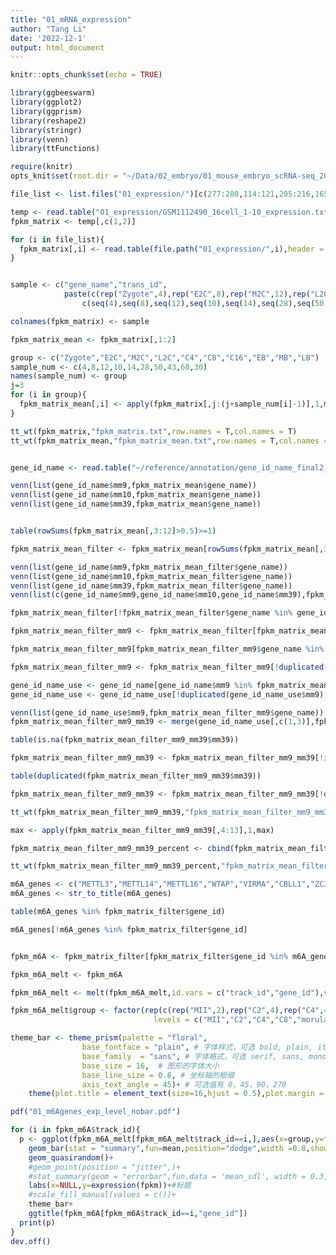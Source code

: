 ```yaml
---
title: "01_mRNA_expression"
author: "Tang Li"
date: '2022-12-1'
output: html_document
---
```


```r
knitr::opts_chunk$set(echo = TRUE)

library(ggbeeswarm)
library(ggplot2)
library(ggprism)
library(reshape2)
library(stringr)
library(venn)
library(ttFunctions)

require(knitr)
opts_knit$set(root.dir = "~/Data/02_embryo/01_mouse_embryo_scRNA-seq_2014_Ding/")

```

```r
file_list <- list.files("01_expression/")[c(277:280,114:121,205:216,165:174,51:64,65:92,1:50,122:164,217:276,175:204)]

temp <- read.table("01_expression/GSM1112490_16cell_1-10_expression.txt",header = F)
fpkm_matrix <- temp[,c(1,2)]

for (i in file_list){
  fpkm_matrix[,i] <- read.table(file.path("01_expression/",i),header = F)[,3]
}


sample <- c("gene_name","trans_id",
            paste(c(rep("Zygote",4),rep("E2C",8),rep("M2C",12),rep("L2C",10),rep("C4",14),rep("C8",28),rep("C16",50),rep("EB",43),rep("MB",60),rep("LB",30)),
                c(seq(4),seq(8),seq(12),seq(10),seq(14),seq(28),seq(50),seq(43),seq(60),seq(30)),sep = "_"))

colnames(fpkm_matrix) <- sample

fpkm_matrix_mean <- fpkm_matrix[,1:2]

group <- c("Zygote","E2C","M2C","L2C","C4","C8","C16","EB","MB","LB")
sample_num <- c(4,8,12,10,14,28,50,43,60,30)
names(sample_num) <- group
j=3
for (i in group){
  fpkm_matrix_mean[,i] <- apply(fpkm_matrix[,j:(j+sample_num[i]-1)],1,mean,na.rm=T)
}

tt_wt(fpkm_matrix,"fpkm_matrix.txt",row.names = T,col.names = T)
tt_wt(fpkm_matrix_mean,"fpkm_matrix_mean.txt",row.names = T,col.names = T)


gene_id_name <- read.table("~/reference/annotation/gene_id_name_final2_mm.txt",header = T)

venn(list(gene_id_name$mm9,fpkm_matrix_mean$gene_name))
venn(list(gene_id_name$mm10,fpkm_matrix_mean$gene_name))
venn(list(gene_id_name$mm39,fpkm_matrix_mean$gene_name))


table(rowSums(fpkm_matrix_mean[,3:12]>0.5)>=1)

fpkm_matrix_mean_filter <- fpkm_matrix_mean[rowSums(fpkm_matrix_mean[,3:12]>0.5)>=1,]

venn(list(gene_id_name$mm9,fpkm_matrix_mean_filter$gene_name))
venn(list(gene_id_name$mm10,fpkm_matrix_mean_filter$gene_name))
venn(list(gene_id_name$mm39,fpkm_matrix_mean_filter$gene_name))
venn(list(c(gene_id_name$mm9,gene_id_name$mm10,gene_id_name$mm39),fpkm_matrix_mean_filter$gene_name))

fpkm_matrix_mean_filter[!fpkm_matrix_mean_filter$gene_name %in% gene_id_name$mm9,]

fpkm_matrix_mean_filter_mm9 <- fpkm_matrix_mean_filter[fpkm_matrix_mean_filter$gene_name %in% gene_id_name$mm9,]

fpkm_matrix_mean_filter_mm9[fpkm_matrix_mean_filter_mm9$gene_name %in% fpkm_matrix_mean_filter_mm9$gene_name[duplicated(fpkm_matrix_mean_filter_mm9$gene_name)],]

fpkm_matrix_mean_filter_mm9 <- fpkm_matrix_mean_filter_mm9[!duplicated(fpkm_matrix_mean_filter_mm9$gene_name),]

gene_id_name_use <- gene_id_name[gene_id_name$mm9 %in% fpkm_matrix_mean_filter_mm9$gene_name,]
gene_id_name_use <- gene_id_name_use[!duplicated(gene_id_name_use$mm9),]

venn(list(gene_id_name_use$mm9,fpkm_matrix_mean_filter_mm9$gene_name))
fpkm_matrix_mean_filter_mm9_mm39 <- merge(gene_id_name_use[,c(1,3)],fpkm_matrix_mean_filter_mm9,by.x = "mm9",by.y = "gene_name")

table(is.na(fpkm_matrix_mean_filter_mm9_mm39$mm39))

fpkm_matrix_mean_filter_mm9_mm39 <- fpkm_matrix_mean_filter_mm9_mm39[!is.na(fpkm_matrix_mean_filter_mm9_mm39$mm39),]

table(duplicated(fpkm_matrix_mean_filter_mm9_mm39$mm39))

fpkm_matrix_mean_filter_mm9_mm39 <- fpkm_matrix_mean_filter_mm9_mm39[!duplicated(fpkm_matrix_mean_filter_mm9_mm39$mm39),]

tt_wt(fpkm_matrix_mean_filter_mm9_mm39,"fpkm_matrix_mean_filter_mm9_mm39.txt",col.names = T)
```

```r
max <- apply(fpkm_matrix_mean_filter_mm9_mm39[,4:13],1,max)

fpkm_matrix_mean_filter_mm9_mm39_percent <- cbind(fpkm_matrix_mean_filter_mm9_mm39[,1:2],fpkm_matrix_mean_filter_mm9_mm39[,4:13]/max)

tt_wt(fpkm_matrix_mean_filter_mm9_mm39_percent,"fpkm_matrix_mean_filter_mm9_mm39_percent.txt",col.names = T)

```

```r
m6A_genes <- c("METTL3","METTL14","METTL16","WTAP","VIRMA","CBLL1","ZC3H13","RBM15","RBM15B","FTO","ALKBH5","YTHDF1","YTHDF2","YTHDF3","YTHDC1","YTHDC2","HNRNPA2B1","EIF3A","IGF2BP1","IGF2BP2","IGF2BP3","FMR1","HNRNPC","RBMX","ELAVL1","G3BP1","G3BP2","Nudt21","Cpsf6")
m6A_genes <- str_to_title(m6A_genes)

table(m6A_genes %in% fpkm_matrix_filter$gene_id)

m6A_genes[!m6A_genes %in% fpkm_matrix_filter$gene_id]


fpkm_m6A <- fpkm_matrix_filter[fpkm_matrix_filter$gene_id %in% m6A_genes,]

fpkm_m6A_melt <- fpkm_m6A

fpkm_m6A_melt <- melt(fpkm_m6A_melt,id.vars = c("track_id","gene_id"),variable.name = "sample",value.name = "fpkm")

fpkm_m6A_melt$group <- factor(rep(c(rep("MII",2),rep("C2",4),rep("C4",4),rep("C8",3),rep("morula",2),rep("ICM",4),rep("TE",4),rep("E65Epi",2),rep("E65Exe",2)),each=41),
                                levels = c("MII","C2","C4","C8","morula","ICM","TE","E65Epi","E65Exe"))

theme_bar <- theme_prism(palette = "floral",
                base_fontface = "plain", # 字体样式，可选 bold, plain, italic
                base_family  = "sans", # 字体格式，可选 serif, sans, mono, Arial等
                base_size = 16,  # 图形的字体大小
                base_line_size = 0.8, # 坐标轴的粗细
                axis_text_angle = 45)+ # 可选值有 0，45，90，270
    theme(plot.title = element_text(size=16,hjust = 0.5),plot.margin = unit(c(2,0.5,4.5,0.5),"cm"))

pdf("01_m6Agenes_exp_level_nobar.pdf")

for (i in fpkm_m6A$track_id){
  p <- ggplot(fpkm_m6A_melt[fpkm_m6A_melt$track_id==i,],aes(x=group,y=fpkm))+
    geom_bar(stat = "summary",fun=mean,position="dodge",width =0.8,show.legend = F,size=2,fill="#F3B747")+ #绘制柱状图
    geom_quasirandom()+
    #geom_point(position = "jitter",)+
    #stat_summary(geom = "errorbar",fun.data = 'mean_sdl', width = 0.3,show.legend = F)+#误差棒
    labs(x=NULL,y=expression(fpkm))+#标题
    #scale_fill_manual(values = c())+
    theme_bar+
    ggtitle(fpkm_m6A[fpkm_m6A$track_id==i,"gene_id"])
  print(p)
}
dev.off()
```

